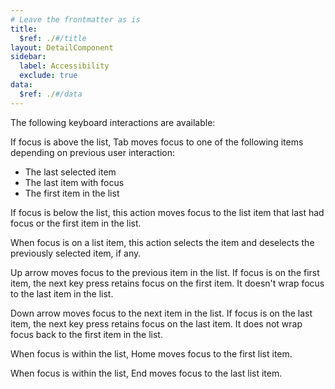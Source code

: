 ```yaml
---
# Leave the frontmatter as is
title:
  $ref: ./#/title
layout: DetailComponent
sidebar:
  label: Accessibility
  exclude: true
data:
  $ref: ./#/data
---
```


The following keyboard interactions are available:

<KeyboardControls>
<KeyboardControl keyOrCombos="Tab">

If focus is above the list, Tab moves focus to one of the following items depending on previous user interaction:

- The last selected item
- The last item with focus
- The first item in the list

</KeyboardControl>
<KeyboardControl keyOrCombos="Shift + Tab">

If focus is below the list, this action moves focus to the list item that last had focus or the first item in the list.

</KeyboardControl>
<KeyboardControl keyOrCombos="Space / Enter">

When focus is on a list item, this action selects the item and deselects the previously selected item, if any.

</KeyboardControl>
<KeyboardControl keyOrCombos="Up arrow">

Up arrow moves focus to the previous item in the list. If focus is on the first item, the next key press retains focus on the first item. It doesn't wrap focus to the last item in the list.

</KeyboardControl>
<KeyboardControl keyOrCombos="Down arrow">

Down arrow moves focus to the next item in the list. If focus is on the last item, the next key press retains focus on the last item. It does not wrap focus back to the first item in the list.

</KeyboardControl>
<KeyboardControl keyOrCombos="Home">

When focus is within the list, Home moves focus to the first list item.

</KeyboardControl>
<KeyboardControl keyOrCombos="End">

When focus is within the list, End moves focus to the last list item.

</KeyboardControl>
</KeyboardControls>
